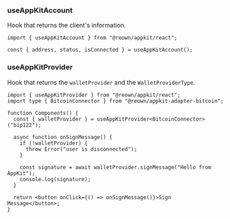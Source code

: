 ### useAppKitAccount

Hook that returns the client's information.

```tsx
import { useAppKitAccount } from "@reown/appkit/react";

const { address, status, isConnected } = useAppKitAccount();
```

### useAppKitProvider

Hook that returns the `walletProvider` and the `WalletProviderType`.

```tsx
import { useAppKitProvider } from "@reown/appkit/react";
import type { BitcoinConnector } from "@reown/appkit-adapter-bitcoin";

function Components() {
  const { walletProvider } = useAppKitProvider<BitcoinConnector>("bip122");

  async function onSignMessage() {
    if (!walletProvider) {
      throw Error("user is disconnected");
    }

    const signature = await walletProvider.signMessage("Hello from AppKit");
    console.log(signature);
  }

  return <button onClick={() => onSignMessage()}>Sign Message</button>;
}
```

<Card
  title="Learn More About Bitcoin"
  href="https://developer.bitcoin.org/"
/>
